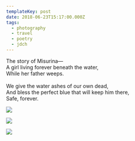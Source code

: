 ```yaml
---
templateKey: post
date: 2018-06-23T15:17:00.000Z
tags:
  - photography
  - travel
  - poetry
  - jdch
---
```

The story of Misurina—<br/>
A girl living forever beneath the water,<br/>
While her father weeps.<br/><br/>
We give the water ashes of our own dead,<br/>
And bless the perfect blue that will keep him there,<br/>
Safe, forever.<br/>

![](../../assets/photos/20180623-IMG_1275.jpg)

![](../../assets/photos/20180623-IMG_1301.jpg)

![](../../assets/photos/20180623-IMG_1315.jpg)